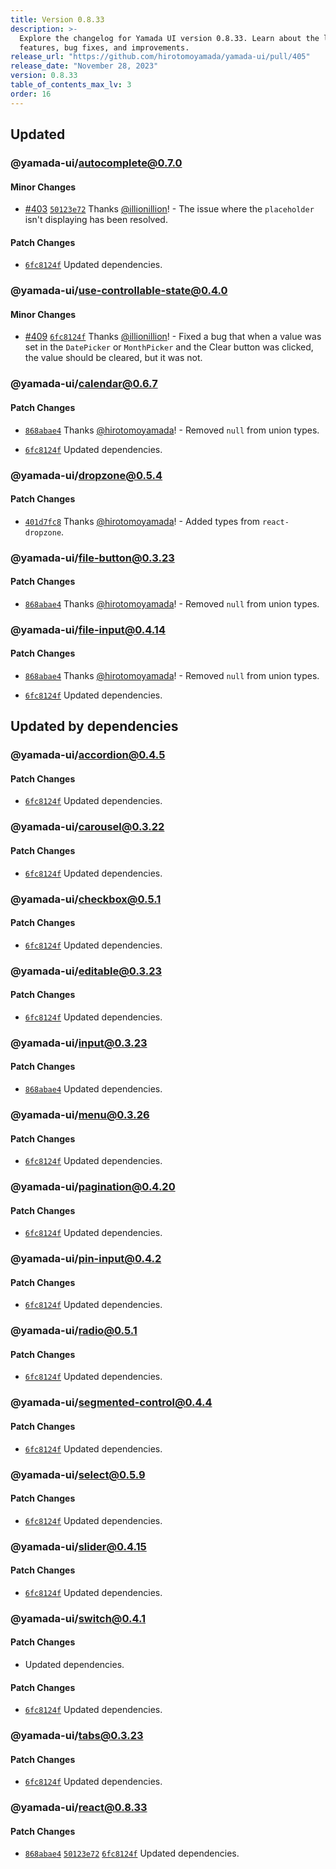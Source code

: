 ```yaml
---
title: Version 0.8.33
description: >-
  Explore the changelog for Yamada UI version 0.8.33. Learn about the latest
  features, bug fixes, and improvements.
release_url: "https://github.com/hirotomoyamada/yamada-ui/pull/405"
release_date: "November 28, 2023"
version: 0.8.33
table_of_contents_max_lv: 3
order: 16
---
```


## Updated

### @yamada-ui/autocomplete@0.7.0

#### Minor Changes

- [#403](https://github.com/hirotomoyamada/yamada-ui/pull/403) [`50123e72`](https://github.com/hirotomoyamada/yamada-ui/commit/50123e7274a2c90b3f5f56c380123892883125c7) Thanks [@illionillion](https://github.com/illionillion)! - The issue where the `placeholder` isn't displaying has been resolved.

#### Patch Changes

- [`6fc8124f`](https://github.com/hirotomoyamada/yamada-ui/commit/6fc8124f778d5a8863fa549630c90c4851de850e) Updated dependencies.

### @yamada-ui/use-controllable-state@0.4.0

#### Minor Changes

- [#409](https://github.com/hirotomoyamada/yamada-ui/pull/409) [`6fc8124f`](https://github.com/hirotomoyamada/yamada-ui/commit/6fc8124f778d5a8863fa549630c90c4851de850e) Thanks [@illionillion](https://github.com/illionillion)! - Fixed a bug that when a value was set in the `DatePicker` or `MonthPicker` and the Clear button was clicked, the value should be cleared, but it was not.

### @yamada-ui/calendar@0.6.7

#### Patch Changes

- [`868abae4`](https://github.com/hirotomoyamada/yamada-ui/commit/868abae4647429b71f5600c317e6971d47159c96) Thanks [@hirotomoyamada](https://github.com/hirotomoyamada)! - Removed `null` from union types.

- [`6fc8124f`](https://github.com/hirotomoyamada/yamada-ui/commit/6fc8124f778d5a8863fa549630c90c4851de850e) Updated dependencies.

### @yamada-ui/dropzone@0.5.4

#### Patch Changes

- [`401d7fc8`](https://github.com/hirotomoyamada/yamada-ui/commit/401d7fc8d31a8000a14d92de6801097d66a64fd9) Thanks [@hirotomoyamada](https://github.com/hirotomoyamada)! - Added types from `react-dropzone`.

### @yamada-ui/file-button@0.3.23

#### Patch Changes

- [`868abae4`](https://github.com/hirotomoyamada/yamada-ui/commit/868abae4647429b71f5600c317e6971d47159c96) Thanks [@hirotomoyamada](https://github.com/hirotomoyamada)! - Removed `null` from union types.

### @yamada-ui/file-input@0.4.14

#### Patch Changes

- [`868abae4`](https://github.com/hirotomoyamada/yamada-ui/commit/868abae4647429b71f5600c317e6971d47159c96) Thanks [@hirotomoyamada](https://github.com/hirotomoyamada)! - Removed `null` from union types.

- [`6fc8124f`](https://github.com/hirotomoyamada/yamada-ui/commit/6fc8124f778d5a8863fa549630c90c4851de850e) Updated dependencies.

## Updated by dependencies

### @yamada-ui/accordion@0.4.5

#### Patch Changes

- [`6fc8124f`](https://github.com/hirotomoyamada/yamada-ui/commit/6fc8124f778d5a8863fa549630c90c4851de850e) Updated dependencies.

### @yamada-ui/carousel@0.3.22

#### Patch Changes

- [`6fc8124f`](https://github.com/hirotomoyamada/yamada-ui/commit/6fc8124f778d5a8863fa549630c90c4851de850e) Updated dependencies.

### @yamada-ui/checkbox@0.5.1

#### Patch Changes

- [`6fc8124f`](https://github.com/hirotomoyamada/yamada-ui/commit/6fc8124f778d5a8863fa549630c90c4851de850e) Updated dependencies.

### @yamada-ui/editable@0.3.23

#### Patch Changes

- [`6fc8124f`](https://github.com/hirotomoyamada/yamada-ui/commit/6fc8124f778d5a8863fa549630c90c4851de850e) Updated dependencies.

### @yamada-ui/input@0.3.23

#### Patch Changes

- [`868abae4`](https://github.com/hirotomoyamada/yamada-ui/commit/868abae4647429b71f5600c317e6971d47159c96) Updated dependencies.

### @yamada-ui/menu@0.3.26

#### Patch Changes

- [`6fc8124f`](https://github.com/hirotomoyamada/yamada-ui/commit/6fc8124f778d5a8863fa549630c90c4851de850e) Updated dependencies.

### @yamada-ui/pagination@0.4.20

#### Patch Changes

- [`6fc8124f`](https://github.com/hirotomoyamada/yamada-ui/commit/6fc8124f778d5a8863fa549630c90c4851de850e) Updated dependencies.

### @yamada-ui/pin-input@0.4.2

#### Patch Changes

- [`6fc8124f`](https://github.com/hirotomoyamada/yamada-ui/commit/6fc8124f778d5a8863fa549630c90c4851de850e) Updated dependencies.

### @yamada-ui/radio@0.5.1

#### Patch Changes

- [`6fc8124f`](https://github.com/hirotomoyamada/yamada-ui/commit/6fc8124f778d5a8863fa549630c90c4851de850e) Updated dependencies.

### @yamada-ui/segmented-control@0.4.4

#### Patch Changes

- [`6fc8124f`](https://github.com/hirotomoyamada/yamada-ui/commit/6fc8124f778d5a8863fa549630c90c4851de850e) Updated dependencies.

### @yamada-ui/select@0.5.9

#### Patch Changes

- [`6fc8124f`](https://github.com/hirotomoyamada/yamada-ui/commit/6fc8124f778d5a8863fa549630c90c4851de850e) Updated dependencies.

### @yamada-ui/slider@0.4.15

#### Patch Changes

- [`6fc8124f`](https://github.com/hirotomoyamada/yamada-ui/commit/6fc8124f778d5a8863fa549630c90c4851de850e) Updated dependencies.

### @yamada-ui/switch@0.4.1

#### Patch Changes

- Updated dependencies.

#### Patch Changes

- [`6fc8124f`](https://github.com/hirotomoyamada/yamada-ui/commit/6fc8124f778d5a8863fa549630c90c4851de850e) Updated dependencies.

### @yamada-ui/tabs@0.3.23

#### Patch Changes

- [`6fc8124f`](https://github.com/hirotomoyamada/yamada-ui/commit/6fc8124f778d5a8863fa549630c90c4851de850e) Updated dependencies.

### @yamada-ui/react@0.8.33

#### Patch Changes

- [`868abae4`](https://github.com/hirotomoyamada/yamada-ui/commit/868abae4647429b71f5600c317e6971d47159c96) [`50123e72`](https://github.com/hirotomoyamada/yamada-ui/commit/50123e7274a2c90b3f5f56c380123892883125c7) [`6fc8124f`](https://github.com/hirotomoyamada/yamada-ui/commit/6fc8124f778d5a8863fa549630c90c4851de850e) Updated dependencies.
